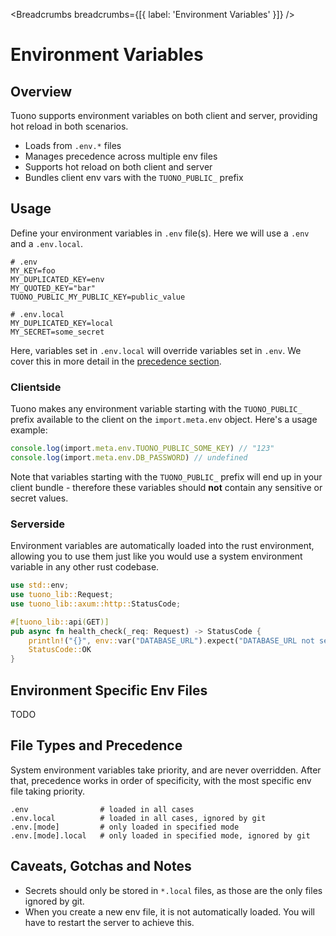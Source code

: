 
<MetaTags
  title="Tuono - Environment Variables"
  canonical="https://tuono.dev/documentation/environment-variables"
/>


<Breadcrumbs breadcrumbs={[{ label: 'Environment Variables' }]} />

# Environment Variables

## Overview

Tuono supports environment variables on both client and server, providing hot reload in both scenarios.

- Loads from `.env.*` files
- Manages precedence across multiple env files
- Supports hot reload on both client and server
- Bundles client env vars with the `TUONO_PUBLIC_` prefix

## Usage

Define your environment variables in `.env` file(s). Here we will use a `.env` and a `.env.local`.

```env
# .env
MY_KEY=foo
MY_DUPLICATED_KEY=env
MY_QUOTED_KEY="bar"
TUONO_PUBLIC_MY_PUBLIC_KEY=public_value
```

```env
# .env.local
MY_DUPLICATED_KEY=local
MY_SECRET=some_secret
```

Here, variables set in `.env.local` will override variables set in `.env`. We cover this in more detail in the [precedence section](#precedence).

### Clientside

Tuono makes any environment variable starting with the `TUONO_PUBLIC_` prefix available to the client on the `import.meta.env` object. Here's a usage example:

```ts
console.log(import.meta.env.TUONO_PUBLIC_SOME_KEY) // "123"
console.log(import.meta.env.DB_PASSWORD) // undefined
```

Note that variables starting with the `TUONO_PUBLIC_` prefix will end up in your client bundle - therefore these variables should **not** contain any sensitive or secret values.

### Serverside

Environment variables are automatically loaded into the rust environment, allowing you to use them just like you would use a system environment variable in any other rust codebase.

```rs
use std::env;
use tuono_lib::Request;
use tuono_lib::axum::http::StatusCode;

#[tuono_lib::api(GET)]
pub async fn health_check(_req: Request) -> StatusCode {
    println!("{}", env::var("DATABASE_URL").expect("DATABASE_URL not set"));
    StatusCode::OK
}
```

## Environment Specific Env Files

TODO

## File Types and Precedence

System environment variables take priority, and are never overridden. After that, precedence works in order of specificity, with the most specific env file taking priority.

```text
.env                # loaded in all cases
.env.local          # loaded in all cases, ignored by git
.env.[mode]         # only loaded in specified mode
.env.[mode].local   # only loaded in specified mode, ignored by git
```

## Caveats, Gotchas and Notes

- Secrets should only be stored in `*.local` files, as those are the only files ignored by git.
- When you create a new env file, it is not automatically loaded. You will have to restart the server to achieve this.
